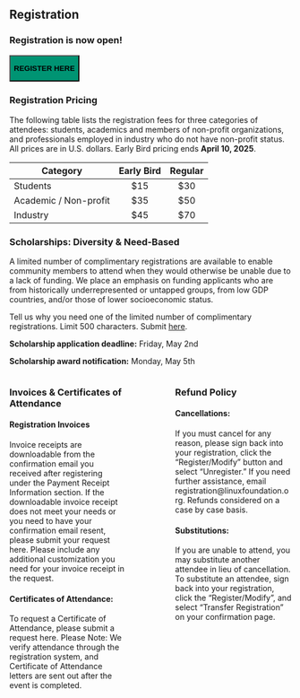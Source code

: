 ## Registration

### Registration is now open!

<button class="btn btn-primary"
style = "background-color: #009473"
onclick="window.location.href='https://events.zoom.us/ev/Ary4n0gHYgxRCElrRRk-VtYMY7U1RqFT6ceYf8FmTErQlMuI9H7A~ArHKCkWO_DutzLw_AdvOKPtA6RVDz12I4PBqXncSsqdpum5kFyRtEovYWA'"> 

  **REGISTER HERE**

</button>


### Registration Pricing

The following table lists the registration fees for three categories of attendees: students, academics and members of non-profit organizations, and professionals employed in industry who do not have non-profit status. All prices are in U.S. dollars. Early Bird pricing ends **April 10, 2025**. 

| Category              | Early Bird | Regular |
|-----------------------|:----------:|:-------:|
| Students              |    \$15    |  \$30   |
| Academic / Non-profit |    \$35    |  \$50   |
| Industry              |    \$45    |  \$70   |

### Scholarships: Diversity & Need-Based

A limited number of complimentary registrations are available to enable community members to attend when they would otherwise be unable due to a lack of funding. We place an emphasis on funding applicants who are from historically underrepresented or untapped groups, from low GDP countries, and/or those of lower socioeconomic status.

Tell us why you need one of the limited number of complimentary registrations. Limit 500 characters. Submit [here](https://docs.google.com/forms/d/e/1FAIpQLSdGQ_QqQdOmAvuT_1oLMC_LFVgWeq3NBJ013tVJizklv4bm5g/viewform?usp=header).

**Scholarship application deadline:** Friday, May 2nd

**Scholarship award notification:** Monday, May 5th

:::::: columns
::: {.column width="45%"}
### Invoices & Certificates of Attendance

#### Registration Invoices

Invoice receipts are downloadable from the confirmation email you received after registering under the Payment Receipt Information section. If the downloadable invoice receipt does not meet your needs or you need to have your confirmation email resent, please submit your request here. Please include any additional customization you need for your invoice receipt in the request.

#### Certificates of Attendance:

To request a Certificate of Attendance, please submit a request here. Please Note: We verify attendance through the registration system, and Certificate of Attendance letters are sent out after the event is completed.
:::

::: {.column width="10%"}
<!-- empty column to create gap -->
:::

::: {.column width="45%"}
### Refund Policy

#### Cancellations:

If you must cancel for any reason, please sign back into your registration, click the “Register/Modify” button and select “Unregister.” If you need further assistance, email registration\@linuxfoundation.org. Refunds considered on a case by case basis.

#### Substitutions:

If you are unable to attend, you may substitute another attendee in lieu of cancellation. To substitute an attendee, sign back into your registration, click the “Register/Modify”, and select “Transfer Registration” on your confirmation page.
:::
::::::
